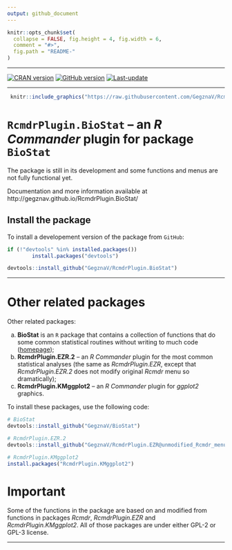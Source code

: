 ```yaml
---
output: github_document
---
```


<!-- README.md is generated from README.Rmd. Please edit that file -->
 
```r
knitr::opts_chunk$set(
  collapse = FALSE, fig.height = 4, fig.width = 6,
  comment = "#>",
  fig.path = "README-"
)
```

***

[![CRAN version](http://www.r-pkg.org/badges/version/RcmdrPlugin.BioStat)](https://cran.rstudio.com/web/packages/RcmdrPlugin.BioStat/index.html)
[![GitHub version](https://img.shields.io/badge/GitHub-v`r packageVersion("RcmdrPlugin.BioStat")`-brightgreen.svg)](https://github.com/GegznaV/RcmdrPlugin.BioStat)
[![Last-update](https://img.shields.io/badge/last%20update-`r gsub('-', '--', Sys.Date())`-yellowgreen.svg)](/commits/master)

***

```r
 knitr::include_graphics("https://raw.githubusercontent.com/GegznaV/RcmdrPlugin.BioStat/master/docs/logo.png") 
``` 
 


`RcmdrPlugin.BioStat` -- an *R Commander* plugin for package `BioStat` 
==============================================================================


The package is still in its development and some functions and menus are not fully functional yet. 

Documentation and more information available at http://gegznav.github.io/RcmdrPlugin.BioStat/


## Install the package

To install a developement version of the package from `GitHub`:

```r
if (!"devtools" %in% installed.packages())
        install.packages("devtools")

devtools::install_github("GegznaV/RcmdrPlugin.BioStat")
```



***

# Other related packages

Other related packages:

a. **BioStat** is an `R` package that contains a collection of functions that 
do some common statistical routines without writing to much code 
([homepage](https://gegznav.github.io/BioStat/));
b. **RcmdrPlugin.EZR.2** -- an *R Commander* plugin for the most common statistical analyses (the same as *RcmdrPlugin.EZR*, except that *RcmdrPlugin.EZR.2* does not modify original *Rcmdr* menu so dramatically);
c. **RcmdrPlugin.KMggplot2** -- an *R Commander* plugin for *ggplot2* graphics.


To install these packages, use the following code:


```r
# BioStat
devtools::install_github("GegznaV/BioStat")

# RcmdrPlugin.EZR.2
devtools::install_github("GegznaV/RcmdrPlugin.EZR@unmodified_Rcmdr_menu")

# RcmdrPlugin.KMggplot2
install.packages("RcmdrPlugin.KMggplot2")
```

# Important

Some of the functions in the package are based on and modified from functions 
in packages *Rcmdr*, *RcmdrPlugin.EZR* and *RcmdrPlugin.KMggplot2*. All of 
those packages are under either GPL-2 or GPL-3 license.

***

<!-- [![Travis-CI Build Status]
(https://travis-ci.org/GegznaV/RcmdrPlugin.BioStat.png?branch=master)]
(https://travis-ci.org/GegznaV/RcmdrPlugin.BioStat) -->
<!-- [![codecov.io]
(https://codecov.io/github/GegznaV/RcmdrPlugin.BioStat/coverage.svg?branch=master)]
(https://codecov.io/github/GegznaV/RcmdrPlugin.BioStat?branch=master) -->

<!-- * * * -->

<!--  <p align="right"> </p>     -->
